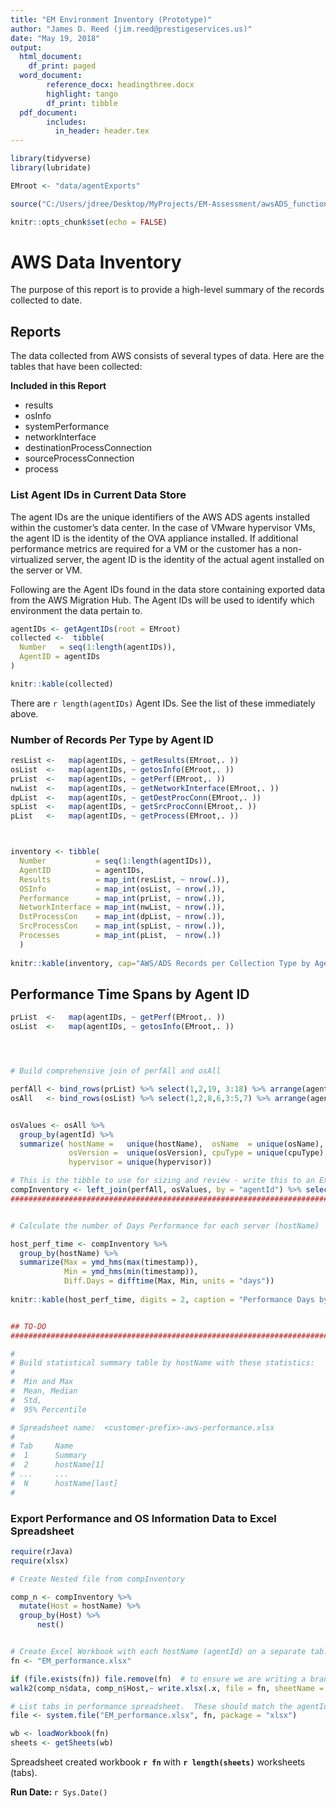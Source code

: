 ```yaml
---
title: "EM Environment Inventory (Prototype)"
author: "James D. Reed (jim.reed@prestigeservices.us)"
date: "May 19, 2018"
output: 
  html_document:
    df_print: paged
  word_document:
        reference_docx: headingthree.docx
        highlight: tango
        df_print: tibble
  pdf_document:
        includes:
          in_header: header.tex
---
```


```r
library(tidyverse)
library(lubridate)

EMroot <- "data/agentExports"

source("C:/Users/jdree/Desktop/MyProjects/EM-Assessment/awsADS_functions.R")

knitr::opts_chunk$set(echo = FALSE)
```


# AWS Data Inventory

The purpose of this report is to provide a high-level summary of the records collected to date.

## Reports

The data collected from AWS consists of several types of data.  Here are the tables that have been collected:

**Included in this Report**

* results
* osInfo
* systemPerformance
* networkInterface
* destinationProcessConnection
* sourceProcessConnection
* process


### List Agent IDs in Current Data Store

The agent IDs are the unique identifiers of the AWS ADS agents installed within the customer's data center.  In the case of VMware hypervisor VMs, the agent ID is the identity of the OVA appliance installed. If additional performance metrics are required for a VM or the customer has a non-virtualized server, the agent ID is the identity of the actual agent installed on the server or VM.

Following are the Agent IDs found in the data store containing exported data from the AWS Migration Hub.  The Agent IDs will be used to identify which environment the data pertain to.

```r

agentIDs <- getAgentIDs(root = EMroot)
collected <-  tibble(
  Number   = seq(1:length(agentIDs)),
  AgentID = agentIDs
)

knitr::kable(collected)
```

There are `r length(agentIDs)` Agent IDs.  See the list of these immediately above.


### Number of Records Per Type by Agent ID


```r
resList <-   map(agentIDs, ~ getResults(EMroot,. ))
osList  <-   map(agentIDs, ~ getosInfo(EMroot,. ))
prList  <-   map(agentIDs, ~ getPerf(EMroot,. ))
nwList  <-   map(agentIDs, ~ getNetworkInterface(EMroot,. ))
dpList  <-   map(agentIDs, ~ getDestProcConn(EMroot,. ))
spList  <-   map(agentIDs, ~ getSrcProcConn(EMroot,. ))
pList   <-   map(agentIDs, ~ getProcess(EMroot,. ))



inventory <- tibble(
  Number           = seq(1:length(agentIDs)),
  AgentID          = agentIDs, 
  Results          = map_int(resList, ~ nrow(.)),
  OSInfo           = map_int(osList, ~ nrow(.)),
  Performance      = map_int(prList, ~ nrow(.)),
  NetworkInterface = map_int(nwList, ~ nrow(.)),
  DstProcessCon    = map_int(dpList, ~ nrow(.)),
  SrcProcessCon    = map_int(spList, ~ nrow(.)),
  Processes        = map_int(pList,  ~ nrow(.))
  )
  
knitr::kable(inventory, cap="AWS/ADS Records per Collection Type by Agent ID")

```

## Performance Time Spans by Agent ID

```r

prList  <-   map(agentIDs, ~ getPerf(EMroot,. ))
osList  <-   map(agentIDs, ~ getosInfo(EMroot,. ))




# Build comprehensive join of perfAll and osAll

perfAll <- bind_rows(prList) %>% select(1,2,19, 3:18) %>% arrange(agentId,timestamp)
osAll   <- bind_rows(osList) %>% select(1,2,8,6,3:5,7) %>% arrange(agentId, timestamp)


osValues <- osAll %>% 
  group_by(agentId) %>% 
  summarize( hostName =   unique(hostName),  osName  = unique(osName),   
             osVersion =  unique(osVersion), cpuType = unique(cpuType), 
             hypervisor = unique(hypervisor))

# This is the tibble to use for sizing and review - write this to an Exce3l file in tabs: Summary, host(1), host(2), ...
compInventory <- left_join(perfAll, osValues, by = "agentId") %>% select(1,2,20,3:19,21:24)
#######################################################################################################################


# Calculate the number of Days Performance for each server (hostName)

host_perf_time <- compInventory %>% 
  group_by(hostName) %>% 
  summarize(Max = ymd_hms(max(timestamp)), 
            Min = ymd_hms(min(timestamp)), 
            Diff.Days = difftime(Max, Min, units = "days"))
  
knitr::kable(host_perf_time, digits = 2, caption = "Performance Days by Hostname")


## TO-DO
#######################################################################################################################

#
# Build statistical summary table by hostName with these statistics:
#
#  Min and Max
#  Mean, Median
#  Std, 
#  95% Percentile

# Spreadsheet name:  <customer-prefix>-aws-performance.xlsx
#
# Tab     Name
#  1      Summary
#  2      hostName[1]
# ...     ...
#  N      hostName[last]
#

```


### Export Performance and OS Information Data to Excel Spreadsheet

```r
require(rJava)
require(xlsx)

# Create Nested file from compInventory

comp_n <- compInventory %>% 
  mutate(Host = hostName) %>%
  group_by(Host) %>% 
      nest()


# Create Excel Workbook with each hostName (agentId) on a separate tab.
fn <- "EM_performance.xlsx"

if (file.exists(fn)) file.remove(fn)  # to ensure we are writing a brand new file.
walk2(comp_n$data, comp_n$Host,~ write.xlsx(.x, file = fn, sheetName = .y, append = TRUE))

# List tabs in performance spreadsheet.  These should match the agentIds e wrote to the file.
file <- system.file("EM_performance.xlsx", fn, package = "xlsx")

wb <- loadWorkbook(fn)  
sheets <- getSheets(wb)


```

Spreadsheet created workbook **`r fn`** with **`r length(sheets)`** worksheets (tabs).

**Run Date: **`r Sys.Date()`